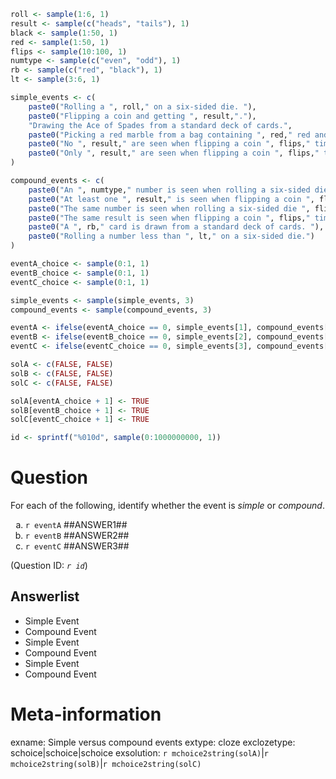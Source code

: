 ```r

roll <- sample(1:6, 1)
result <- sample(c("heads", "tails"), 1)
black <- sample(1:50, 1)
red <- sample(1:50, 1)
flips <- sample(10:100, 1)
numtype <- sample(c("even", "odd"), 1)
rb <- sample(c("red", "black"), 1)
lt <- sample(3:6, 1)

simple_events <- c(
    paste0("Rolling a ", roll," on a six-sided die. "),
    paste0("Flipping a coin and getting ", result,"."),
    "Drawing the Ace of Spades from a standard deck of cards.",
    paste0("Picking a red marble from a bag containing ", red," red and ", black," black marbles."),
    paste0("No ", result," are seen when flipping a coin ", flips," times."),
    paste0("Only ", result," are seen when flipping a coin ", flips," times. ")
)

compound_events <- c(
    paste0("An ", numtype," number is seen when rolling a six-sided die."),
    paste0("At least one ", result," is seen when flipping a coin ", flips," times."),
    paste0("The same number is seen when rolling a six-sided die ", flips," times."),
    paste0("The same result is seen when flipping a coin ", flips," times."),
    paste0("A ", rb," card is drawn from a standard deck of cards. "),
    paste0("Rolling a number less than ", lt," on a six-sided die.")
)

eventA_choice <- sample(0:1, 1)
eventB_choice <- sample(0:1, 1)
eventC_choice <- sample(0:1, 1)

simple_events <- sample(simple_events, 3)
compound_events <- sample(compound_events, 3)

eventA <- ifelse(eventA_choice == 0, simple_events[1], compound_events[1])
eventB <- ifelse(eventB_choice == 0, simple_events[2], compound_events[2])
eventC <- ifelse(eventC_choice == 0, simple_events[3], compound_events[3])

solA <- c(FALSE, FALSE)
solB <- c(FALSE, FALSE)
solC <- c(FALSE, FALSE)

solA[eventA_choice + 1] <- TRUE
solB[eventB_choice + 1] <- TRUE
solC[eventC_choice + 1] <- TRUE

id <- sprintf("%010d", sample(0:1000000000, 1))
```

Question
========
For each of the following, identify whether the event is *simple* or *compound*.

a. `r eventA` ##ANSWER1##
b. `r eventB` ##ANSWER2##
c. `r eventC` ##ANSWER3##

(Question ID: *`r id`*)

Answerlist
------------
* Simple Event
* Compound Event
* Simple Event
* Compound Event
* Simple Event
* Compound Event


Meta-information
================
exname: Simple versus compound events
extype: cloze
exclozetype: schoice|schoice|schoice
exsolution: `r mchoice2string(solA)`|`r mchoice2string(solB)`|`r mchoice2string(solC)`